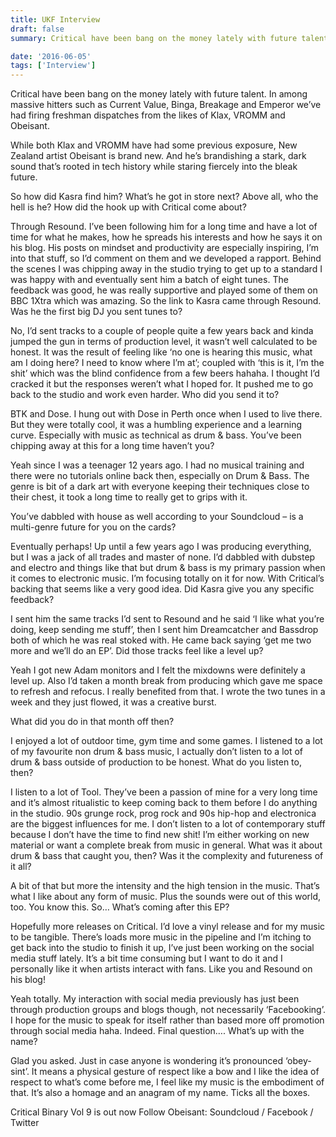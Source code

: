 ```yaml
---
title: UKF Interview
draft: false
summary: Critical have been bang on the money lately with future talent. In among massive hitters such as Current Value, Binga, Breakage and Emperor we’ve had firing freshman dispatches from the likes of Klax, VROMM and Obeisant.

date: '2016-06-05'
tags: ['Interview']
---
```


Critical have been bang on the money lately with future talent. In among massive hitters such as Current Value, Binga, Breakage and Emperor we’ve had firing freshman dispatches from the likes of Klax, VROMM and Obeisant.

While both Klax and VROMM have had some previous exposure, New Zealand artist Obeisant is brand new. And he’s brandishing a stark, dark sound that’s rooted in tech history while staring fiercely into the bleak future.

So how did Kasra find him? What’s he got in store next? Above all, who the hell is he?
How did the hook up with Critical come about?

Through Resound. I’ve been following him for a long time and have a lot of time for what he makes, how he spreads his interests and how he says it on his blog. His posts on mindset and productivity are especially inspiring, I’m into that stuff, so I’d comment on them and we developed a rapport. Behind the scenes I was chipping away in the studio trying to get up to a standard I was happy with and eventually sent him a batch of eight tunes. The feedback was good, he was really supportive and played some of them on BBC 1Xtra which was amazing. So the link to Kasra came through Resound.
Was he the first big DJ you sent tunes to?

No, I’d sent tracks to a couple of people quite a few years back and kinda jumped the gun in terms of production level, it wasn’t well calculated to be honest. It was the result of feeling like ‘no one is hearing this music, what am I doing here? I need to know where I’m at’; coupled with ‘this is it, I’m the shit’ which was the blind confidence from a few beers hahaha. I thought I’d cracked it but the responses weren’t what I hoped for. It pushed me to go back to the studio and work even harder.
Who did you send it to?

BTK and Dose. I hung out with Dose in Perth once when I used to live there. But they were totally cool, it was a humbling experience and a learning curve.
Especially with music as technical as drum & bass. You’ve been chipping away at this for a long time haven’t you?

Yeah since I was a teenager 12 years ago. I had no musical training and there were no tutorials online back then, especially on Drum & Bass. The genre is bit of a dark art with everyone keeping their techniques close to their chest, it took a long time to really get to grips with it.

You’ve dabbled with house as well according to your Soundcloud – is a multi-genre future for you on the cards?

Eventually perhaps! Up until a few years ago I was producing everything, but I was a jack of all trades and master of none. I’d dabbled with dubstep and electro and things like that but drum & bass is my primary passion when it comes to electronic music. I’m focusing totally on it for now.
With Critical’s backing that seems like a very good idea. Did Kasra give you any specific feedback?

I sent him the same tracks I’d sent to Resound and he said ‘I like what you’re doing, keep sending me stuff’, then I sent him Dreamcatcher and Bassdrop both of which he was real stoked with. He came back saying ‘get me two more and we’ll do an EP’.
Did those tracks feel like a level up?

Yeah I got new Adam monitors and I felt the mixdowns were definitely a level up. Also I’d taken a month break from producing which gave me space to refresh and refocus. I really benefited from that. I wrote the two tunes in a week and they just flowed, it was a creative burst.

What did you do in that month off then?

I enjoyed a lot of outdoor time, gym time and some games. I listened to a lot of my favourite non drum & bass music, I actually don’t listen to a lot of drum & bass outside of production to be honest.
What do you listen to, then?

I listen to a lot of Tool. They’ve been a passion of mine for a very long time and it’s almost ritualistic to keep coming back to them before I do anything in the studio. 90s grunge rock, prog rock and 90s hip-hop and electronica are the biggest influences for me. I don’t listen to a lot of contemporary stuff because I don’t have the time to find new shit! I’m either working on new material or want a complete break from music in general.
What was it about drum & bass that caught you, then? Was it the complexity and futureness of it all?

A bit of that but more the intensity and the high tension in the music. That’s what I like about any form of music. Plus the sounds were out of this world, too.
You know this. So… What’s coming after this EP?

Hopefully more releases on Critical. I’d love a vinyl release and for my music to be tangible. There’s loads more music in the pipeline and I’m itching to get back into the studio to finish it up, I’ve just been working on the social media stuff lately. It’s a bit time consuming but I want to do it and I personally like it when artists interact with fans.
Like you and Resound on his blog!

Yeah totally. My interaction with social media previously has just been through production groups and blogs though, not necessarily ‘Facebooking’. I hope for the music to speak for itself rather than based more off promotion through social media haha.
Indeed. Final question…. What’s up with the name?

Glad you asked. Just in case anyone is wondering it’s pronounced ‘obey-sint’. It means a physical gesture of respect like a bow and I like the idea of respect to what’s come before me, I feel like my music is the embodiment of that. It’s also a homage and an anagram of my name. Ticks all the boxes.

Critical Binary Vol 9 is out now
Follow Obeisant: Soundcloud / Facebook / Twitter
